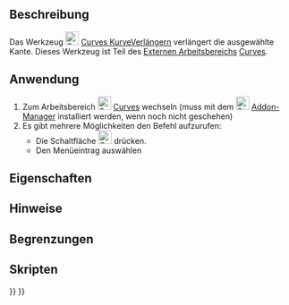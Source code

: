 <languages/>

{{Docnav/de
|[[Curves_MixedCurve/de|MixedCurve]]
|[[Curves_JoinCurve/de|KurvenVerbinden]]
|[[Curves_Workbench/de|Curves]]
|IconL=Curves_MixedCurve.svg
|IconR=Curves_JoinCurve.svg
|IconC=Curves_workbench_icon.svg
}}

{{GuiCommand/de
|Name=Curves ExtendCurve
|Name/de=Curves KurveVerlängern
|MenuLocation=Curves → Extend Curve
|Workbenches=[[Curves_Workbench/de|Curves]]
}}

<span id="Description"></span>
==Beschreibung==

Das Werkzeug [[Image:Curves_ExtendCurve.svg|24px]] [[Curves ExtendCurve/de|Curves KurveVerlängern]] verlängert die ausgewählte Kante. Dieses Werkzeug ist Teil des [[external workbenches/de|Externen Arbeitsbereichs]] [[Curves Workbench/de|Curves]].

<span id="Usage"></span>
==Anwendung==

# Zum Arbeitsbereich [[Image:Curves_workbench_icon.svg|24px]]  [[Curves Workbench/de|Curves]] wechseln (muss mit dem [[Image:Std_AddonMgr.svg|24px]] [[Std_AddonMgr/de|Addon-Manager]]  installiert werden, wenn noch nicht geschehen)
# Es gibt mehrere Möglichkeiten den Befehl aufzurufen:
#* Die Schaltfläche [[Image:Curves_ExtendCurve.svg|24px]] drücken.
#* Den Menüeintrag {{MenuCommand|Curves → Curve extend}} auswählen

<span id="Properties"></span>
==Eigenschaften==


<span id="Notes"></span>
==Hinweise==


<span id="Limitations"></span>
==Begrenzungen==


<span id="Scripting"></span>
==Skripten==


{{Docnav/de
|[[Curves_MixedCurve/de|MixedCurve]]
|[[Curves_JoinCurve/de|KurvenVerbinden]]
|[[Curves_Workbench/de|Curves]]
|IconL=Curves_MixedCurve.svg
|IconR=Curves_JoinCurve.svg
|IconC=Curves_workbench_icon.svg
}}

{{Curves Tools navi{{#translation:}}}}
{{Userdocnavi{{#translation:}}}}